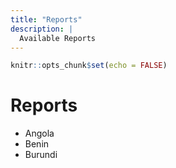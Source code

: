 ```yaml
---
title: "Reports"
description: |
  Available Reports
---
```


```r
knitr::opts_chunk$set(echo = FALSE)
```

# Reports

- Angola
- Benin
- Burundi
